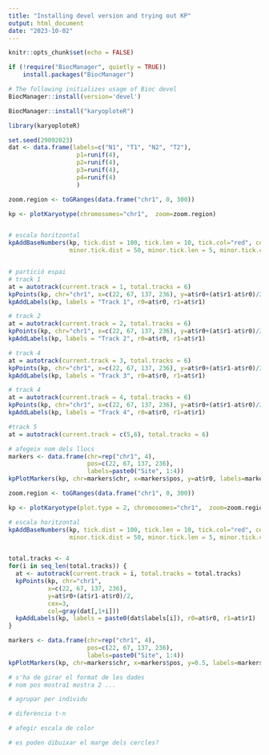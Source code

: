 ---
title: "Installing devel version and trying out KP"
output: html_document
date: "2023-10-02"
---

```{r setup, include=FALSE}
knitr::opts_chunk$set(echo = FALSE)
```



```{r}
if (!require("BiocManager", quietly = TRUE))
    install.packages("BiocManager")

# The following initializes usage of Bioc devel
BiocManager::install(version='devel')

BiocManager::install("karyoploteR")
```

```{r}
library(karyoploteR)
```



```{r}
set.seed(29092023)
dat <- data.frame(labels=c("N1", "T1", "N2", "T2"),
                   p1=runif(4), 
                   p2=runif(4), 
                   p3=runif(4), 
                   p4=runif(4)
                   )
```



                      
                      
```{r}
zoom.region <- toGRanges(data.frame("chr1", 0, 300))

kp <- plotKaryotype(chromosomes="chr1",  zoom=zoom.region)


# escala horitzontal
kpAddBaseNumbers(kp, tick.dist = 100, tick.len = 10, tick.col="red", cex=1,
                 minor.tick.dist = 50, minor.tick.len = 5, minor.tick.col = "gray")


# partició espai
# track 1
at = autotrack(current.track = 1, total.tracks = 6)
kpPoints(kp, chr="chr1", x=c(22, 67, 137, 236), y=at$r0+(at$r1-at$r0)/2, cex=3, col=gray(dat$p1))
kpAddLabels(kp, labels = "Track 1", r0=at$r0, r1=at$r1)

# track 2
at = autotrack(current.track = 2, total.tracks = 6)
kpPoints(kp, chr="chr1", x=c(22, 67, 137, 236), y=at$r0+(at$r1-at$r0)/2, cex=3, col=gray(dat$p2))
kpAddLabels(kp, labels = "Track 2", r0=at$r0, r1=at$r1)

# track 4
at = autotrack(current.track = 3, total.tracks = 6)
kpPoints(kp, chr="chr1", x=c(22, 67, 137, 236), y=at$r0+(at$r1-at$r0)/2, cex=3, col=gray(dat$p3))
kpAddLabels(kp, labels = "Track 3", r0=at$r0, r1=at$r1)

# track 4
at = autotrack(current.track = 4, total.tracks = 6)
kpPoints(kp, chr="chr1", x=c(22, 67, 137, 236), y=at$r0+(at$r1-at$r0)/2, cex=3, col=gray(dat$p4))
kpAddLabels(kp, labels = "Track 4", r0=at$r0, r1=at$r1)

#track 5
at = autotrack(current.track = c(5,6), total.tracks = 6)

# afegeix nom dels llocs
markers <- data.frame(chr=rep("chr1", 4), 
                      pos=c(22, 67, 137, 236), 
                      labels=paste0("Site", 1:4))
kpPlotMarkers(kp, chr=markers$chr, x=markers$pos, y=at$r0, labels=markers$labels)
```


```{r}
zoom.region <- toGRanges(data.frame("chr1", 0, 300))

kp <- plotKaryotype(plot.type = 2, chromosomes="chr1",  zoom=zoom.region)

# escala horitzontal
kpAddBaseNumbers(kp, tick.dist = 100, tick.len = 10, tick.col="red", cex=1,
                 minor.tick.dist = 50, minor.tick.len = 5, minor.tick.col = "gray")


total.tracks <- 4
for(i in seq_len(total.tracks)) {
  at <- autotrack(current.track = i, total.tracks = total.tracks)
  kpPoints(kp, chr="chr1", 
           x=c(22, 67, 137, 236), 
           y=at$r0+(at$r1-at$r0)/2, 
           cex=3, 
           col=gray(dat[,1+i]))
  kpAddLabels(kp, labels = paste0(dat$labels[i]), r0=at$r0, r1=at$r1)
}

markers <- data.frame(chr=rep("chr1", 4), 
                      pos=c(22, 67, 137, 236), 
                      labels=paste0("Site", 1:4))
kpPlotMarkers(kp, chr=markers$chr, x=markers$pos, y=0.5, labels=markers$labels, data.panel = 2)

# s'ha de girar el format de les dades
# nom pos mostra1 mostra 2 ...

# agrupar per individu

# diferència t-n

# afegir escala de color

# es poden dibuixar el marge dels cercles?
```











